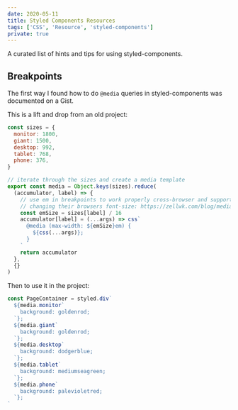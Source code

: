 ```yaml
---
date: 2020-05-11
title: Styled Components Resources
tags: ['CSS', 'Resource', 'styled-components']
private: true
---
```


A curated list of hints and tips for using styled-components.

## Breakpoints

The first way I found how to do `@media` queries in styled-components
was documented on a Gist.

This is a lift and drop from an old project:

```js
const sizes = {
  monitor: 1800,
  giant: 1500,
  desktop: 992,
  tablet: 768,
  phone: 376,
}

// iterate through the sizes and create a media template
export const media = Object.keys(sizes).reduce(
  (accumulator, label) => {
    // use em in breakpoints to work properly cross-browser and support users
    // changing their browsers font-size: https://zellwk.com/blog/media-query-units/
    const emSize = sizes[label] / 16
    accumulator[label] = (...args) => css`
      @media (max-width: ${emSize}em) {
        ${css(...args)};
      }
    `
    return accumulator
  },
  {}
)
```

Then to use it in the project:

```js
const PageContainer = styled.div`
  ${media.monitor`
    background: goldenrod;
  `};
  ${media.giant`
    background: goldenrod;
  `};
  ${media.desktop`
    background: dodgerblue;
  `};
  ${media.tablet`
    background: mediumseagreen;
  `};
  ${media.phone`
    background: palevioletred;
  `};
`
```
